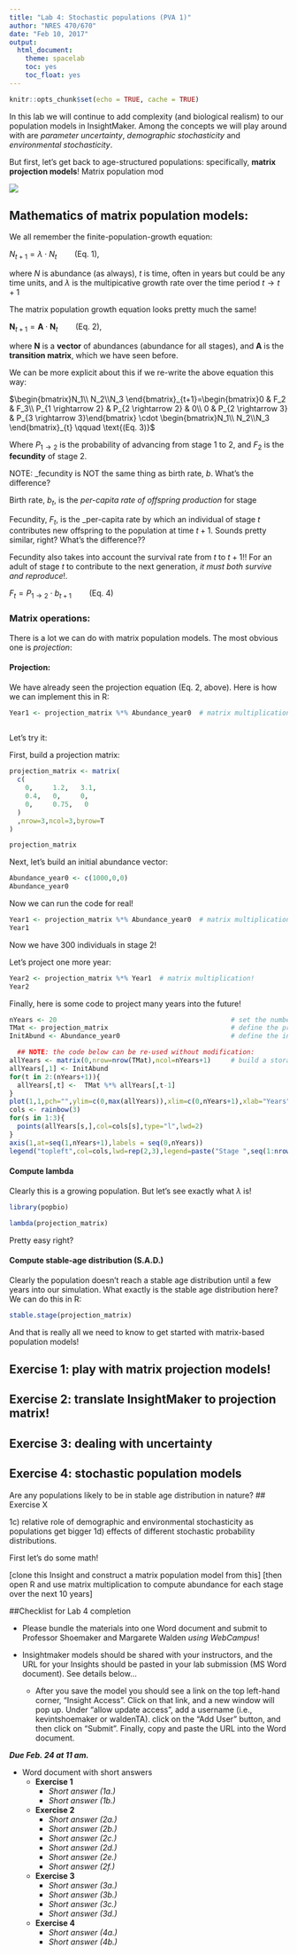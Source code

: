 ```yaml
---
title: "Lab 4: Stochastic populations (PVA 1)"
author: "NRES 470/670"
date: "Feb 10, 2017"
output: 
  html_document: 
    theme: spacelab
    toc: yes
    toc_float: yes
---
```


```r
knitr::opts_chunk$set(echo = TRUE, cache = TRUE)
```

In this lab we will continue to add complexity (and biological realism) to our population models in InsightMaker. Among the concepts we will play around with are *parameter uncertainty*, *demographic stochasticity* and *environmental stochasticity*.


But first, let's get back to age-structured populations: specifically, **matrix projection models**! Matrix population mod

![](matrix1.jpg)

## Mathematics of matrix population models: 

We all remember the finite-population-growth equation:

$N_{t+1}=\lambda \cdot N_t   \qquad \text{(Eq. 1)}$,

where $N$ is abundance (as always), $t$ is time, often in years but could be any time units, and $\lambda$ is the multipicative growth rate over the time period $t \rightarrow t+1$

The matrix population growth equation looks pretty much the same!

$\mathbf{N}_{t+1} = \mathbf{A} \cdot \mathbf{N}_{t}   \qquad \text{(Eq. 2)}$,

where $\mathbf{N}$ is a **vector** of abundances (abundance for all stages), and $\mathbf{A}$ is the **transition matrix**, which we have seen before.

We can be more explicit about this if we re-write the above equation this way:

$\begin{bmatrix}N_1\\ N_2\\N_3 \end{bmatrix}_{t+1}=\begin{bmatrix}0 & F_2 & F_3\\ P_{1 \rightarrow 2} & P_{2 \rightarrow 2} & 0\\ 0 & P_{2 \rightarrow 3} & P_{3 \rightarrow 3}\end{bmatrix} \cdot \begin{bmatrix}N_1\\ N_2\\N_3 \end{bmatrix}_{t}    \qquad \text{(Eq. 3)}$

Where $P_{1 \rightarrow 2}$ is the probability of advancing from stage 1 to 2, and $F_2$ is the **fecundity** of stage 2.

NOTE: _fecundity is NOT the same thing as birth rate, $b$. What's the difference?

Birth rate, $b_t$, is the _per-capita rate of offspring production_ for stage   

Fecundity, $F_t$, is the _per-capita rate by which an individual of stage $t$ contributes new offspring to the population at time $t+1$. Sounds pretty similar, right? What's the difference??

Fecundity also takes into account the survival rate from $t$ to $t+1$!!  For an adult of stage $t$ to contribute to the next generation, _it must both survive and reproduce_!.

$F_t = P_{1 \rightarrow 2} \cdot  b_{t+1}    \qquad \text{(Eq. 4)}$

### Matrix operations:

There is a lot we can do with matrix population models. The most obvious one is *projection*:

#### Projection:

We have already seen the projection equation (Eq. 2, above). Here is how we can implement this in R:

```r

Year1 <- projection_matrix %*% Abundance_year0  # matrix multiplication!
  
```

Let's try it:

First, build a projection matrix:

```r

projection_matrix <- matrix(
  c(
    0,     1.2,   3.1,
    0.4,   0,     0,
    0,     0.75,   0
  )
  ,nrow=3,ncol=3,byrow=T
)

projection_matrix

```

Next, let's build an initial abundance vector:

```r
Abundance_year0 <- c(1000,0,0)
Abundance_year0
```

Now we can run the code for real!


```r
Year1 <- projection_matrix %*% Abundance_year0  # matrix multiplication!
Year1
```

Now we have 300 individuals in stage 2!

Let's project one more year:

```r
Year2 <- projection_matrix %*% Year1  # matrix multiplication!
Year2
```

Finally, here is some code to project many years into the future!

```r
nYears <- 20                                            # set the number of years to project
TMat <- projection_matrix                               # define the projection matrix
InitAbund <- Abundance_year0                            # define the initial abundance

  ## NOTE: the code below can be re-used without modification:
allYears <- matrix(0,nrow=nrow(TMat),ncol=nYears+1)     # build a storage array for all abundances!
allYears[,1] <- InitAbund                                      
for(t in 2:(nYears+1)){
  allYears[,t] <-  TMat %*% allYears[,t-1]
}
plot(1,1,pch="",ylim=c(0,max(allYears)),xlim=c(0,nYears+1),xlab="Years",ylab="Abundance",xaxt="n")
cols <- rainbow(3)
for(s in 1:3){
  points(allYears[s,],col=cols[s],type="l",lwd=2)
}
axis(1,at=seq(1,nYears+1),labels = seq(0,nYears))
legend("topleft",col=cols,lwd=rep(2,3),legend=paste("Stage ",seq(1:nrow(TMat))))
```


#### Compute lambda

Clearly this is a growing population. But let's see exactly what $\lambda$ is!

```r
library(popbio)

lambda(projection_matrix)
```

Pretty easy right?

#### Compute stable-age distribution (S.A.D.)

Clearly the population doesn't reach a stable age distribution until a few years into our simulation. What exactly is the stable age distribution here?  We can do this in R:

```r
stable.stage(projection_matrix)
```

And that is really all we need to know to get started with matrix-based population models!



## Exercise 1: play with matrix projection models!



## Exercise 2: translate InsightMaker to projection matrix!



## Exercise 3: dealing with uncertainty


## Exercise 4: stochastic population models




Are any populations likely to be in stable age distribution in nature?
## Exercise X 

1c) relative role of demographic and environmental stochasticity as populations get bigger
1d) effects of different stochastic probability distributions. 

First let's do some math!


[clone this Insight and construct a matrix population model from this]
[then open R and use matrix multiplication to compute abundance for each stage over the next 10 years]




##Checklist for Lab 4 completion

* Please bundle the materials into one Word document and submit to Professor Shoemaker and Margarete Walden _using WebCampus_!

* Insightmaker models should be shared with your instructors, and the URL for your Insights should be pasted in your lab submission (MS Word document). See details below...  

    * After you save the model you should see a link on the top left-hand corner, "Insight Access". Click on that link, and a new window will pop up. Under "allow update access", add a username (i.e., kevintshoemaker or waldenTA). click on the "Add User" button, and then click on "Submit". Finally, copy and paste the URL into the Word document.

***Due Feb. 24 at 11 am.***

*  Word document with short answers
    +  **Exercise 1**
        -  *Short answer (1a.)*   
        -  *Short answer (1b.)*   
 
    +  **Exercise 2**
        -  *Short answer (2a.)*
        -  *Short answer (2b.)*
        -  *Short answer (2c.)*
        -  *Short answer (2d.)* 
        -  *Short answer (2e.)*
        -  *Short answer (2f.)*
 
    +  **Exercise 3**
        -  *Short answer (3a.)*
        -  *Short answer (3b.)*
        -  *Short answer (3c.)*
        -  *Short answer (3d.)*
        
    +  **Exercise 4**
        -  *Short answer (4a.)*
        -  *Short answer (4b.)*




































 

































